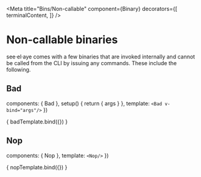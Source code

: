 



<Meta
  title="Bins/Non-callable"
  component={Binary}
  decorators={[
   terminalContent,
  ]} />

# Non-callable binaries

see·el·aye comes with a few binaries that are invoked internally and cannot be
called from the CLI by issuing any commands. These include the following.

## Bad

<Description of={Bad} />

  components: { Bad },
  setup() {
    return { args }
  },
  template: `
    <Bad v-bind="args"/>
  `
})

<Canvas>
  <Story
    name="Bad"
    argTypes={{
      '--bin': {
        table: {
          type: { summary: 'string', required: true },
        },
        description: 'the invalid binary that was invoked',
        control: null
      },
    }}
    args={{ argv: ['--bin', 'unknown'] }}>
    { badTemplate.bind({}) }
  </Story>
</Canvas>

<ArgsTable story="Bad" />

## Nop

<Description of={Nop} />

  components: { Nop },
  template: `
    <Nop/>
  `
})

<Canvas>
  <Story name="Nop">
    { nopTemplate.bind({}) }
  </Story>
</Canvas>
